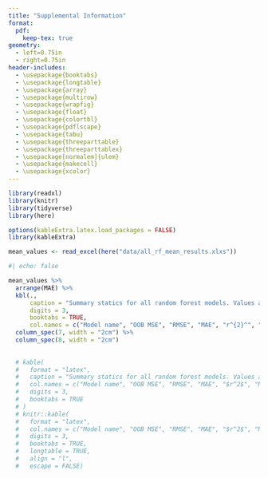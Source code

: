 ```yaml
---
title: "Supplemental Information"
format: 
  pdf:
    keep-tex: true
geometry: 
  - left=0.75in
  - right=0.75in
header-includes:
  - \usepackage{booktabs}
  - \usepackage{longtable}
  - \usepackage{array}
  - \usepackage{multirow}
  - \usepackage{wrapfig}
  - \usepackage{float}
  - \usepackage{colortbl}
  - \usepackage{pdflscape}
  - \usepackage{tabu}
  - \usepackage{threeparttable}
  - \usepackage{threeparttablex}
  - \usepackage[normalem]{ulem}
  - \usepackage{makecell}
  - \usepackage{xcolor}
---
```


```r
library(readxl)
library(knitr)
library(tidyverse)
library(here)

options(kableExtra.latex.load_packages = FALSE) 
library(kableExtra)
```

```r
mean_values <- read_excel(here("data/all_rf_mean_results.xlxs"))
```

```r
#| echo: false

mean_values %>%
  arrange(MAE) %>%
  kbl(.,
      caption = "Summary statics for all random forest models. Values are means for 100 runs of each model. OOB MSE = out-of-bag mean squared error, RMSE = root mean squared error, MAE = mean absolute error, OTU = Operational taxonomic unit.",
      digits = 3,
      booktabs = TRUE,
      col.names = c("Model name", "OOB MSE", "RMSE", "MAE", "r^{2}^", "Marker", "Taxonomic Level", "Environmental parameters")) %>%
  column_spec(7, width = "2cm") %>%
  column_spec(8, width = "2cm")
  
  
  # kable(
  #   format = "latex",
  #   caption = "Summary statics for all random forest models. Values are means for 100 runs of each model. OOB MSE = out-of-bag mean squared error, RMSE = root mean squared error, MAE = mean absolute error, OTU = Operational taxonomic unit.",
  #   col.names = c("Model name", "OOB MSE", "RMSE", "MAE", "$r^2$", "Marker", "Taxonomic Level", "Enironmental parameters"),
  #   digits = 3,
  #   booktabs = TRUE
  # ) 
  # knitr::kable(
  #   format = "latex",
  #   col.names = c("Model name", "OOB MSE", "RMSE", "MAE", "$r^2$", "Marker", "Taxonomic Level", "Enironmental parameters"),
  #   digits = 3,
  #   booktabs = TRUE,
  #   longtable = TRUE,
  #   align = "l",
  #   escape = FALSE)
```